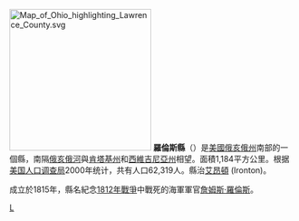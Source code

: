 {{Otheruses|勞倫斯縣|subject=美國俄亥俄州的一個縣|other=同名的縣}}
[[File:Map_of_Ohio_highlighting_Lawrence_County.svg|250px]]
'''羅倫斯縣'''（{{lang-en|Lawrence County}}）是[[美國|美國]][[俄亥俄州|俄亥俄州]]南部的一個縣，南隔[[俄亥俄河|俄亥俄河]]與[[肯塔基州|肯塔基州]]和[[西維吉尼亞州|西維吉尼亞州]]相望。面積1,184平方公里。根据[[美国人口调查局|美国人口调查局]]2000年统计，共有人口62,319人。縣治[[艾昂顿_(俄亥俄州)|艾昂頓]] (Ironton)。

成立於1815年，縣名紀念[[1812年戰爭|1812年戰爭]]中戰死的海軍軍官[[詹姆斯·羅倫斯|詹姆斯·羅倫斯]]。
{{ohio-stub}}

[[Category:俄亥俄州行政區劃|L]]